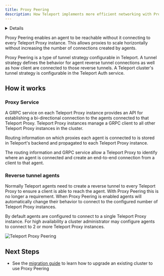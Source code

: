 ```yaml
---
title: Proxy Peering
description: How Teleport implements more efficient networking with Proxy Peering.
---
```


<Details
  title="Version warning"
  opened={true}
  scope={["oss", "enterprise"]}
  scopeOnly={true}
  min="10.0"
>
  Proxy Peering is available starting from Teleport `10.0`.
</Details>

Proxy Peering enables an agent to be reachable without it connecting to every
Teleport Proxy instance. This allows proxies to scale horizontally without
increasing the number of connections created by agents.

Proxy Peering is a type of tunnel strategy configurable in Teleport. A tunnel
strategy defines the behavior for agent reverse tunnel connections as well as
how client are connected to those reverse tunnels. A Teleport cluster's tunnel
strategy is configurable in the Teleport Auth service.

## How it works

### Proxy Service

A GRPC service on each Teleport Proxy instance provides an API for establishing a
bi-directional connection to the agents connected to that Teleport Proxy. Teleport
Proxy instances manage a GRPC client to all other Teleport Proxy instances in the
cluster.

Routing information on which proxies each agent is connected to is stored in
Teleport's backend and propagated to each Teleport Proxy instance.

The routing information and GRPC service allow a Teleport Proxy to identify where
an agent is connected and create an end-to-end connection from a client to that
agent.

### Reverse tunnel agents

Normally Teleport agents need to create a reverse tunnel to every Teleport Proxy
to ensure a client is able to reach the agent. With Proxy Peering this is no
longer a requirement. When Proxy Peering is enabled agents will automatically
change their behavior to connect to the configured number of Teleport Proxy
instances.

By default agents are configured to connect to a single Teleport Proxy instance.
For high availability a cluster administrator may configure agents to connect to
2 or more Teleport Proxy instances.

![Teleport Proxy Peering](../../img/architecture/proxy-peering@1.2x.svg)

## Next Steps
- See the [migration guide](../management/operations/proxy-peering.mdx) to learn how to upgrade an existing cluster to use
Proxy Peering